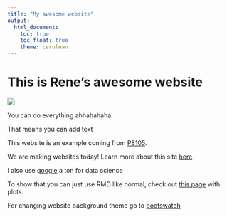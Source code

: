 ```yaml
---
title: "My awesome website"
output: 
  html_document:
    toc: true
    toc_float: true
    theme: cerulean
---
```


# This is Rene's awesome website

![](https://media.giphy.com/media/drXGoW1iudhKw/giphy.gif)

You can do everything ahhahahaha

That means you can add text

This website is an example coming from [P8105](https://p8105.com/index.html).

We are making websites today! Learn more about this site [here](about.html)

I also use [google](https://www.google.com/) a ton for data science

To show that you can just use RMD like normal, check out [this page](plots.html) with plots.

For changing website background theme go to [bootswatch](https://bootswatch.com/)